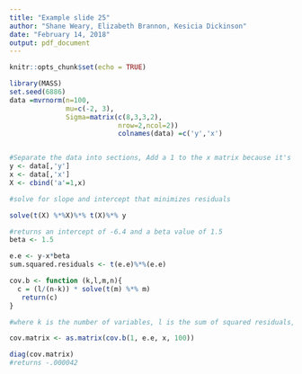 ---
title: "Example slide 25"
author: "Shane Weary, Elizabeth Brannon, Kesicia Dickinson"
date: "February 14, 2018"
output: pdf_document
---

```{r setup, include=FALSE}
knitr::opts_chunk$set(echo = TRUE)
```


```{r set data}
library(MASS)
set.seed(6886)
data =mvrnorm(n=100, 
              mu=c(-2, 3),
              Sigma=matrix(c(8,3,3,2),
                           nrow=2,ncol=2))
                           colnames(data) =c('y','x')


#Separate the data into sections, Add a 1 to the x matrix because it's in the slide.
y <- data[,'y']
x <- data[,'x']
X <- cbind('a'=1,x)
```


```{r solve for beta}
#solve for slope and intercept that minimizes residuals

solve(t(X) %*%X)%*% t(X)%*% y

#returns an intercept of -6.4 and a beta value of 1.5
beta <- 1.5

```

```{r function}
e.e <- y-x*beta
sum.squared.residuals <- t(e.e)%*%(e.e)

cov.b <- function (k,l,m,n){         
  c = (l/(n-k)) * solve(t(m) %*% m)
   return(c)
}

#where k is the number of variables, l is the sum of squared residuals, m is the matrix of variables, and n is the number of observations.

cov.matrix <- as.matrix(cov.b(1, e.e, x, 100))

diag(cov.matrix)
#returns -.000042

```
